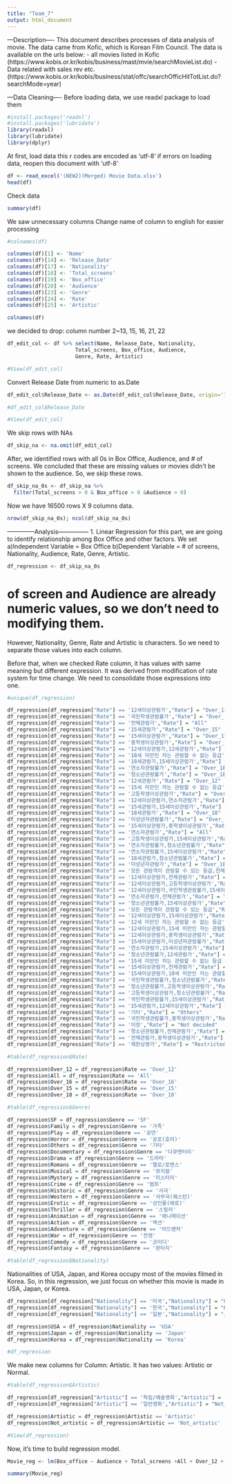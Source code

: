 ---
title: "Team_7"
output: html_document
---
---Description----
This document describes processes of data analysis of movie.
The data came from Kofic, which is Korean Film Council.
The data is available on the urls below:
- all movies listed in Kofic (https://www.kobis.or.kr/kobis/business/mast/mvie/searchMovieList.do)
- Data related with sales rev etc.
(https://www.kobis.or.kr/kobis/business/stat/offc/searchOfficHitTotList.do?searchMode=year)

---Data Cleaning----
Before loading data, we use readxl package to load them
```{r}
#install.packages('readxl')
#install.packages('lubridate')
library(readxl)
library(lubridate)
library(dplyr)
```

At first, load data
this r codes are encoded as 'utf-8'
if errors on loading data, reopen this document with 'utf-8'
```{r}
df <- read_excel('(NEW2)(Merged) Movie Data.xlsx')
head(df)
```

Check data
```{r}
summary(df)
```
We saw unnecessary columns
Change name of column to english for easier processing
```{r}
#colnames(df)

colnames(df)[1] <- 'Name'
colnames(df)[14] <- 'Release_Date'
colnames(df)[17] <- 'Nationality'
colnames(df)[18] <- 'Total_screens'
colnames(df)[19] <- 'Box_office'
colnames(df)[20] <- 'Audience'
colnames(df)[23] <- 'Genre'
colnames(df)[24] <- 'Rate'
colnames(df)[25] <- 'Artistic'

colnames(df)
```

we decided to drop: column number 2~13, 15, 16, 21, 22
```{r}
df_edit_col <- df %>% select(Name, Release_Date, Nationality, 
                      Total_screens, Box_office, Audience,
                      Genre, Rate, Artistic)

#View(df_edit_col)
```

Convert Release Date from numeric to as.Date
```{r}
df_edit_col$Release_Date <- as.Date(df_edit_col$Release_Date, origin='1900-01-01')

#df_edit_col$Release_Date

#View(df_edit_col)
```

We skip rows with NAs
```{r}
df_skip_na <- na.omit(df_edit_col)
```

After, we identified rows with all 0s in Box Office, Audience, and # of screens.
We concluded that these are missing values or movies didn't be shown to the audience.
So, we skip these rows.
```{r}
df_skip_na_0s <- df_skip_na %>%
  filter(Total_screens > 0 & Box_office > 0 &Audience > 0)
```

Now we have 16500 rows X 9 columns data.
```{r}
nrow(df_skip_na_0s); ncol(df_skip_na_0s)
```

--------------Analysis---------------
1. Linear Regression
for this part, we are going to identify relationship among Box Office and other factors.
We set
a)Independent Variable = Box Office
b)Dependent Variable = # of screens, Nationality, Audience, Rate, Genre, Artistic.
```{r}
df_regression <- df_skip_na_0s
```

# of screen and Audience are already numeric values, so we don't need to modifying them.
However, Nationality, Genre, Rate and Artistic is characters. So we need to separate those values into each column.


Before that, when we checked Rate column, it has values with same meaning but different expression. It was derived from modification of rate system for time change.
We need to consolidate those expressions into one.
```{r}
#unique(df_regression)
```


```{r}
df_regression[df_regression["Rate"] == '12세이상관람가',"Rate"] = "Over_12"
df_regression[df_regression["Rate"] == '국민학생관람불가',"Rate"] = "Over_12"
df_regression[df_regression["Rate"] == '전체관람가',"Rate"] = "All"
df_regression[df_regression["Rate"] == '15세관람가',"Rate"] = "Over_15"
df_regression[df_regression["Rate"] == '15세이상관람가',"Rate"] = "Over_15"
df_regression[df_regression["Rate"] == '중학생이상관람가',"Rate"] = "Over_15"
df_regression[df_regression["Rate"] == '12세이상관람가,12세관람가',"Rate"] = "Over_12"
df_regression[df_regression["Rate"] == '18세 미만인 자는 관람할 수 없는 등급',"Rate"] = "Over_18"
df_regression[df_regression["Rate"] == '18세관람가,15세이상관람가',"Rate"] = "Over_18"
df_regression[df_regression["Rate"] == '연소자관람불가',"Rate"] = "Over_18"
df_regression[df_regression["Rate"] == '청소년관람불가',"Rate"] = "Over_18"
df_regression[df_regression["Rate"] == '12세관람가',"Rate"] = "Over_12"
df_regression[df_regression["Rate"] == '15세 미만인 자는 관람할 수 없는 등급',"Rate"] = "Over_15"
df_regression[df_regression["Rate"] == '고등학생이상관람가',"Rate"] = "Over_16"
df_regression[df_regression["Rate"] == '12세이상관람가,연소자관람가',"Rate"] = "Over_12"
df_regression[df_regression["Rate"] == '15세관람가,15세이상관람가',"Rate"] = "Over_15"
df_regression[df_regression["Rate"] == '18세관람가',"Rate"] = "Over_18"
df_regression[df_regression["Rate"] == '미성년자관람불가',"Rate"] = "Over_18"
df_regression[df_regression["Rate"] == '15세이상관람가,중학생이상관람가',"Rate"] = "Over_15"
df_regression[df_regression["Rate"] == '연소자관람가',"Rate"] = "All"
df_regression[df_regression["Rate"] == '고등학생이상관람가,15세이상관람가',"Rate"] = "Over_15"
df_regression[df_regression["Rate"] == '연소자관람불가,청소년관람불가',"Rate"] = "Over_18"
df_regression[df_regression["Rate"] == '연소자관람불가,15세이상관람가',"Rate"] = "Over_15"
df_regression[df_regression["Rate"] == '18세관람가,청소년관람불가',"Rate"] = "Over_18"
df_regression[df_regression["Rate"] == '미성년자관람가',"Rate"] = "Over_18"
df_regression[df_regression["Rate"] == '모든 관람객이 관람할 수 있는 등급,전체관람가',"Rate"] = "All"
df_regression[df_regression["Rate"] == '12세이상관람가,전체관람가',"Rate"] = "Over_12"
df_regression[df_regression["Rate"] == '12세이상관람가,고등학생이상관람가',"Rate"] = "Over_16"
df_regression[df_regression["Rate"] == '12세이상관람가,국민학생관람불가,15세이상관람가',"Rate"] = "Over_12"
df_regression[df_regression["Rate"] == '연소자관람가,전체관람가',"Rate"] = "All"
df_regression[df_regression["Rate"] == '청소년관람불가,15세이상관람가',"Rate"] = "Over_15"
df_regression[df_regression["Rate"] == '모든 관람객이 관람할 수 있는 등급',"Rate"] = "All"
df_regression[df_regression["Rate"] == '12세이상관람가,15세이상관람가',"Rate"] = "Over_12"
df_regression[df_regression["Rate"] == '12세 미만인 자는 관람할 수 없는 등급',"Rate"] = "Over_12"
df_regression[df_regression["Rate"] == '12세이상관람가,15세 미만인 자는 관람할 수 없는 등급',"Rate"] = "Over_15"
df_regression[df_regression["Rate"] == '12세이상관람가,중학생이상관람가',"Rate"] = "Over_15"
df_regression[df_regression["Rate"] == '15세이상관람가,미성년자관람불가',"Rate"] = "Over_18"
df_regression[df_regression["Rate"] == '연소자관람가,15세이상관람가',"Rate"] = "Over_15"
df_regression[df_regression["Rate"] == '청소년관람불가,12세관람가',"Rate"] = "Over_18"
df_regression[df_regression["Rate"] == '15세 미만인 자는 관람할 수 없는 등급 ,15세이상관람가',"Rate"] = "Over_15"
df_regression[df_regression["Rate"] == '15세이상관람가,전체관람가',"Rate"] = "Over_15"
df_regression[df_regression["Rate"] == '15세이상관람가,18세 미만인 자는 관람할 수 없는 등급',"Rate"] = "Over_18"
df_regression[df_regression["Rate"] == '국민학생관람불가,청소년관람불가',"Rate"] = "Over_18"
df_regression[df_regression["Rate"] == '청소년관람불가,고등학생이상관람가',"Rate"] = "Over_18"
df_regression[df_regression["Rate"] == '고등학생이상관람가,청소년관람불가',"Rate"] = "Over_18"
df_regression[df_regression["Rate"] == '국민학생관람불가,15세이상관람가',"Rate"] = "Over_15"
df_regression[df_regression["Rate"] == '15세관람가,12세이상관람가',"Rate"] = "Over_15"
df_regression[df_regression["Rate"] == '기타',"Rate"] = "Others"
df_regression[df_regression["Rate"] == '국민학생관람불가,중학생이상관람가',"Rate"] = "Over_15"
df_regression[df_regression["Rate"] == '미정',"Rate"] = "Not decided"
df_regression[df_regression["Rate"] == '청소년관람불가,전체관람가',"Rate"] = "Over_18"
df_regression[df_regression["Rate"] == '전체관람가,중학생이상관람가',"Rate"] = "Over_15"
df_regression[df_regression["Rate"] == '제한상영가',"Rate"] = "Restricted"
```
```{r}
#table(df_regression$Rate)
```
```{r}
df_regression$Over_12 = df_regression$Rate == 'Over_12'
df_regression$All = df_regression$Rate == 'All'
df_regression$Over_16 = df_regression$Rate == 'Over_16'
df_regression$Over_15 = df_regression$Rate == 'Over_15'
df_regression$Over_18 = df_regression$Rate == 'Over_18'
```

```{r}
#table(df_regression$Genre)
```
```{r}
df_regression$SF = df_regression$Genre == 'SF'
df_regression$Family = df_regression$Genre == '가족'
df_regression$Play = df_regression$Genre == '공연'
df_regression$Horror = df_regression$Genre == '공포(호러)'
df_regression$Others = df_regression$Genre == '기타'
df_regression$Documentary = df_regression$Genre == '다큐멘터리'
df_regression$Drama = df_regression$Genre == '드라마'
df_regression$Romans = df_regression$Genre == '멜로/로맨스'
df_regression$Musical = df_regression$Genre == '뮤지컬'
df_regression$Mystery = df_regression$Genre == '미스터리'
df_regression$Crime = df_regression$Genre == '범죄'
df_regression$Historic = df_regression$Genre == '사극'
df_regression$Western = df_regression$Genre == '서부극(웨스턴)'
df_regression$Erotic = df_regression$Genre == '성인물(에로)'
df_regression$Thriller = df_regression$Genre == '스릴러'
df_regression$Animation = df_regression$Genre == '애니메이션'
df_regression$Action = df_regression$Genre == '액션'
df_regression$Adventure = df_regression$Genre == '어드벤처'
df_regression$War = df_regression$Genre == '전쟁'
df_regression$Comedy = df_regression$Genre == '코미디'
df_regression$Fantasy = df_regression$Genre == '판타지'
```




```{r}
#table(df_regression$Nationality)
```
Nationalities of USA, Japan, and Korea occupy most of the movies filmed in Korea.
So, in this regression, we just focus on whether this movie is made in USA, Japan, or Korea.
```{r}
df_regression[df_regression["Nationality"] == '미국',"Nationality"] = "USA"
df_regression[df_regression["Nationality"] == '한국',"Nationality"] = "Korea"
df_regression[df_regression["Nationality"] == '일본',"Nationality"] = "Japan"
```

```{r}
df_regression$USA = df_regression$Nationality == 'USA'
df_regression$Japan = df_regression$Nationality == 'Japan'
df_regression$Korea = df_regression$Nationality == 'Korea'
```

```{r}
#df_regression
```
We make new columns for Column: Artistic. It has two values: Artistic or Normal.
```{r}
#table(df_regression$Artistic)
```
```{r}
df_regression[df_regression["Artistic"] == '독립/예술영화',"Artistic"] = "Artistic"
df_regression[df_regression["Artistic"] == '일반영화',"Artistic"] = "Not_artistic"
```
```{r}
df_regression$Artistic = df_regression$Artistic == 'Artistic'
df_regression$Not_artistic = df_regression$Artistic == 'Not_artistic'
```
```{r}
#View(df_regression)
```


Now, it's time to build regression model.
```{r}
Movie_reg <- lm(Box_office ~ Audience + Total_screens +All + Over_12 + Over_15 + Over_16+ Over_18 + SF + Family + Play + Horror + Documentary + Drama + Romans + Musical + Mystery + Crime + Historic + Western + Erotic + Thriller + Animation + Action + Adventure + War + Comedy + Fantasy + USA + Japan + Korea + Artistic + Not_artistic, data=df_regression)

summary(Movie_reg)
```

